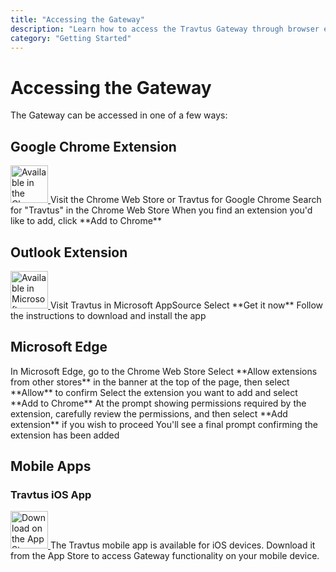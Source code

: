 ```yaml
---
title: "Accessing the Gateway"
description: "Learn how to access the Travtus Gateway through browser extensions and mobile apps"
category: "Getting Started"
---
```


# Accessing the Gateway

The Gateway can be accessed in one of a few ways:

## Google Chrome Extension

<a href="https://chrome.google.com/webstore" target="_blank">
  <img 
    src="/help-center-migration/images/chrome-web-store-badge.png" 
    alt="Available in the Chrome Web Store"
    noZoom 
    height="60"
  />
</a>

<Steps>
  <Step title="Visit the Chrome Web Store">
    Visit the Chrome Web Store or Travtus for Google Chrome
  </Step>
  <Step title="Search for Travtus">
    Search for "Travtus" in the Chrome Web Store
  </Step>
  <Step title="Install the Extension">
    When you find an extension you'd like to add, click **Add to Chrome**
  </Step>
</Steps>

## Outlook Extension

<a href="https://appsource.microsoft.com/" target="_blank">
  <img 
    src="/help-center-migration/images/microsoft-appsource-badge.png" 
    alt="Available in Microsoft AppSource"
    noZoom 
    height="60"
  />
</a>

<Steps>
  <Step title="Visit Microsoft AppSource">
    Visit Travtus in Microsoft AppSource
  </Step>
  <Step title="Get the App">
    Select **Get it now**
  </Step>
  <Step title="Install">
    Follow the instructions to download and install the app
  </Step>
</Steps>

## Microsoft Edge

<Steps>
  <Step title="Go to Chrome Web Store">
    In Microsoft Edge, go to the Chrome Web Store
  </Step>
  <Step title="Allow Extensions">
    Select **Allow extensions from other stores** in the banner at the top of the page, then select **Allow** to confirm
  </Step>
  <Step title="Select Extension">
    Select the extension you want to add and select **Add to Chrome**
  </Step>
  <Step title="Review Permissions">
    At the prompt showing permissions required by the extension, carefully review the permissions, and then select **Add extension** if you wish to proceed
  </Step>
  <Step title="Confirmation">
    You'll see a final prompt confirming the extension has been added
  </Step>
</Steps>

## Mobile Apps

### Travtus iOS App

<a href="https://apps.apple.com/app/travtus" target="_blank">
  <img 
    src="/help-center-migration/images/app-store-badge.png" 
    alt="Download on the App Store"
    noZoom 
    height="60"
  />
</a>

<Info>
The Travtus mobile app is available for iOS devices. Download it from the App Store to access Gateway functionality on your mobile device.
</Info>


